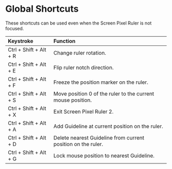 # Global Shortcuts {#keyboard}

These shortcuts can be used even when the Screen Pixel Ruler is not focused.

| Keystroke               | Function                                                     |
|:----------------------- |:------------------------------------------------------------ |
| Ctrl + Shift + Alt + R  | Change ruler rotation.                                       |
| Ctrl + Shift + Alt + E  | Flip ruler notch direction.                                  |
| Ctrl + Shift + Alt + F  | Freeze the position marker on the ruler.                     |
| Ctrl + Shift + Alt + S  | Move position 0 of the ruler to the current mouse position.  |
| Ctrl + Shift + Alt + X  | Exit Screen Pixel Ruler 2.                                   |
| Ctrl + Shift + Alt + A  | Add Guideline at current position on the ruler.              |
| Ctrl + Shift + Alt + D  | Delete nearest Guideline from current position on the ruler. |
| Ctrl + Shift + Alt + G  | Lock mouse position to nearest Guideline.                    |